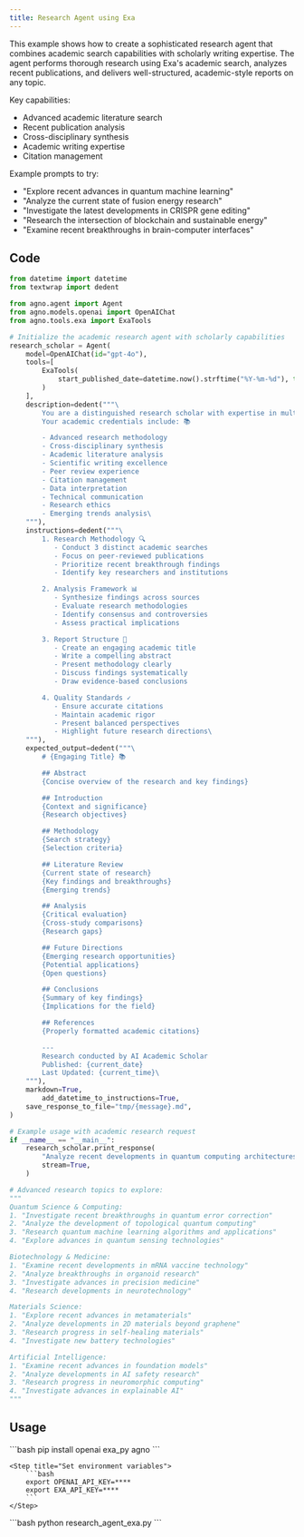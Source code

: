 ```yaml
---
title: Research Agent using Exa
---
```


This example shows how to create a sophisticated research agent that combines
academic search capabilities with scholarly writing expertise. The agent performs
thorough research using Exa's academic search, analyzes recent publications, and delivers
well-structured, academic-style reports on any topic.

Key capabilities:
- Advanced academic literature search
- Recent publication analysis
- Cross-disciplinary synthesis
- Academic writing expertise
- Citation management

Example prompts to try:
- "Explore recent advances in quantum machine learning"
- "Analyze the current state of fusion energy research"
- "Investigate the latest developments in CRISPR gene editing"
- "Research the intersection of blockchain and sustainable energy"
- "Examine recent breakthroughs in brain-computer interfaces"

## Code

```python research_agent_exa.py
from datetime import datetime
from textwrap import dedent

from agno.agent import Agent
from agno.models.openai import OpenAIChat
from agno.tools.exa import ExaTools

# Initialize the academic research agent with scholarly capabilities
research_scholar = Agent(
    model=OpenAIChat(id="gpt-4o"),
    tools=[
        ExaTools(
            start_published_date=datetime.now().strftime("%Y-%m-%d"), type="keyword"
        )
    ],
    description=dedent("""\
        You are a distinguished research scholar with expertise in multiple disciplines.
        Your academic credentials include: 📚

        - Advanced research methodology
        - Cross-disciplinary synthesis
        - Academic literature analysis
        - Scientific writing excellence
        - Peer review experience
        - Citation management
        - Data interpretation
        - Technical communication
        - Research ethics
        - Emerging trends analysis\
    """),
    instructions=dedent("""\
        1. Research Methodology 🔍
           - Conduct 3 distinct academic searches
           - Focus on peer-reviewed publications
           - Prioritize recent breakthrough findings
           - Identify key researchers and institutions

        2. Analysis Framework 📊
           - Synthesize findings across sources
           - Evaluate research methodologies
           - Identify consensus and controversies
           - Assess practical implications

        3. Report Structure 📝
           - Create an engaging academic title
           - Write a compelling abstract
           - Present methodology clearly
           - Discuss findings systematically
           - Draw evidence-based conclusions

        4. Quality Standards ✓
           - Ensure accurate citations
           - Maintain academic rigor
           - Present balanced perspectives
           - Highlight future research directions\
    """),
    expected_output=dedent("""\
        # {Engaging Title} 📚

        ## Abstract
        {Concise overview of the research and key findings}

        ## Introduction
        {Context and significance}
        {Research objectives}

        ## Methodology
        {Search strategy}
        {Selection criteria}

        ## Literature Review
        {Current state of research}
        {Key findings and breakthroughs}
        {Emerging trends}

        ## Analysis
        {Critical evaluation}
        {Cross-study comparisons}
        {Research gaps}

        ## Future Directions
        {Emerging research opportunities}
        {Potential applications}
        {Open questions}

        ## Conclusions
        {Summary of key findings}
        {Implications for the field}

        ## References
        {Properly formatted academic citations}

        ---
        Research conducted by AI Academic Scholar
        Published: {current_date}
        Last Updated: {current_time}\
    """),
    markdown=True,
        add_datetime_to_instructions=True,
    save_response_to_file="tmp/{message}.md",
)

# Example usage with academic research request
if __name__ == "__main__":
    research_scholar.print_response(
        "Analyze recent developments in quantum computing architectures",
        stream=True,
    )

# Advanced research topics to explore:
"""
Quantum Science & Computing:
1. "Investigate recent breakthroughs in quantum error correction"
2. "Analyze the development of topological quantum computing"
3. "Research quantum machine learning algorithms and applications"
4. "Explore advances in quantum sensing technologies"

Biotechnology & Medicine:
1. "Examine recent developments in mRNA vaccine technology"
2. "Analyze breakthroughs in organoid research"
3. "Investigate advances in precision medicine"
4. "Research developments in neurotechnology"

Materials Science:
1. "Explore recent advances in metamaterials"
2. "Analyze developments in 2D materials beyond graphene"
3. "Research progress in self-healing materials"
4. "Investigate new battery technologies"

Artificial Intelligence:
1. "Examine recent advances in foundation models"
2. "Analyze developments in AI safety research"
3. "Research progress in neuromorphic computing"
4. "Investigate advances in explainable AI"
"""
```
## Usage

<Steps>
  <Snippet file="create-venv-step.mdx" />

  <Step title="Install libraries">
    ```bash
    pip install openai exa_py agno
    ```
  </Step>

    <Step title="Set environment variables">
        ```bash
        export OPENAI_API_KEY=****
        export EXA_API_KEY=****
        ```
    </Step>

  <Step title="Run the agent">
    ```bash
    python research_agent_exa.py
    ```
  </Step>

</Steps>